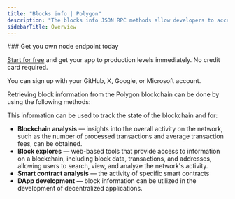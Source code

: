 ---
title: "Blocks info | Polygon"
description: "The blocks info JSON RPC methods allow developers to access specific block details. A block in the Polygon blockchain contains various pieces of information, such as the block's transactions, the block, the timestamp of the block, the block height, the block header, and other."
sidebarTitle: Overview
---

<Check>
  ### Get you own node endpoint today

  [Start for free](https://console.chainstack.com/) and get your app to production levels immediately. No credit card required.

  You can sign up with your GitHub, X, Google, or Microsoft account.
</Check>

Retrieving block information from the Polygon blockchain can be done by using the following methods:

<CardGroup>
<Card title="eth_blockNumber | Polygon" href="/api-reference/polygon_node_api/blocks_info/eth_blockNumber.mdx" icon="angle-right" iconType="solid" horizontal />
<Card title="eth_getBlockByHash | Polygon" href="/api-reference/polygon_node_api/blocks_info/eth_getBlockByHash" icon="angle-right" iconType="solid" horizontal />
<Card title="eth_getBlockByNumber | Polygon" href="/api-reference/polygon_node_api/blocks_info/eth_getBlockByNumber" icon="angle-right" iconType="solid" horizontal />
<Card title="eth_getBlockTransactionCountByHash | Polygon" href="/api-reference/polygon_node_api/blocks_info/eth_getBlockTransactionCountByHash" icon="angle-right" iconType="solid" horizontal />
<Card title="eth_getBlockTransactionCountByNumber | Polygon" href="/api-reference/polygon_node_api/blocks_info/eth_getBlockTransactionCountByNumber" icon="angle-right" iconType="solid" horizontal />
<Card title="eth_newBlockFilter | Polygon" href="/api-reference/polygon_node_api/blocks_info/eth_newBlockFilter" icon="angle-right" iconType="solid" horizontal />
</CardGroup>

This information can be used to track the state of the blockchain and for:

* **Blockchain analysis** — insights into the overall activity on the network, such as the number of processed transactions and average transaction fees, can be obtained.
* **Block explores** — web-based tools that provide access to information on a blockchain, including block data, transactions, and addresses, allowing users to search, view, and analyze the network's activity.
* **Smart contract analysis** — the activity of specific smart contracts
* **DApp development** — block information can be utilized in the development of decentralized applications.
